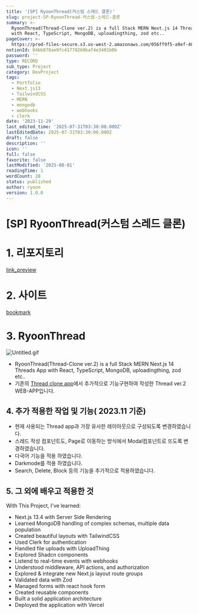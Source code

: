 ```yaml
---
title: '[SP] RyoonThread(커스텀 스레드 클론)'
slug: project-SP-RyoonThread-커스텀-스레드-클론
summary: >-
  RyoonThread(Thread-Clone ver.2) is a full Stack MERN Next.js 14 Threads App
  with React, TypeScript, MongoDB, uploadingthing, zod etc..
pageCover: >-
  https://prod-files-secure.s3.us-west-2.amazonaws.com/056ff9f5-a9ef-486f-8acb-9eef51d06a2d/7e4e71ef-7bd8-40c1-9c30-c0d09f2560ec/%E1%84%89%E1%85%B3%E1%84%8F%E1%85%B3%E1%84%85%E1%85%B5%E1%86%AB%E1%84%89%E1%85%A3%E1%86%BA_2023-12-04_%E1%84%8B%E1%85%A9%E1%84%92%E1%85%AE_1.28.26.png?X-Amz-Algorithm=AWS4-HMAC-SHA256&X-Amz-Content-Sha256=UNSIGNED-PAYLOAD&X-Amz-Credential=ASIAZI2LB4666AURSNKZ%2F20250801%2Fus-west-2%2Fs3%2Faws4_request&X-Amz-Date=20250801T073147Z&X-Amz-Expires=3600&X-Amz-Security-Token=IQoJb3JpZ2luX2VjEL%2F%2F%2F%2F%2F%2F%2F%2F%2F%2F%2FwEaCXVzLXdlc3QtMiJHMEUCIDS3lMLgCRMfjgGtojH6dyVTXFEdnErxlTwW7FlSpkjnAiEAyOMaFzSdlovtsY4eoMi%2FzWyuK8x3Ujx8%2BDfOn5kA5eoqiAQI6P%2F%2F%2F%2F%2F%2F%2F%2F%2F%2FARAAGgw2Mzc0MjMxODM4MDUiDKcJSlTgbwPllxssmCrcA5ucreSIcgVyrR91muPdgFQpLexvr5rNqq8oLyIXgo%2BUIjIBti4IFPWzs%2BYAfVlT0Xrvnj7uzPrV03XVCFdAZxPF9xKEOF4Vvxzybp7676yZJvc4pC7asguGoRzk34vIxvyXlD6wcjhqn726HIoXsGOzS8i5I1HPI8Hv62MF739dqPHK0SxRt9O8VkgrPLGYAhNLEi7%2FHJEV6Ocfa3DYcwyBslZUKiXVwAWYNjL5%2BhQhtItoUoeW4NJP5d5gWpc03fEgUtJp7g7ItRGiKOmKsJ2PFOXNBtCjIGwCrItUTdulmQ%2FSgKo%2BtSe9vHgBd%2FcyykxoxTdZMydrI9b83U0MqBssrg0khnkyN0qGtC2RF7rN415HJQQCH%2BQQxzgglEIuuSF6dXRH0HW0TQ9Uzg1l6nZn6%2B45AkOPFTTaTgdZFfuj1427F8q0Opt%2BXyMrg5cEh0ZvqTmWhkL7l0n2ITbiH%2By5rI8D6BMxccoSGcCICiF574L5Nd5dNXRMuDlaTkWMli1iROvMlnBQ1Tw0ZhW35TJo0At1%2FGk22b4SLIOU%2BRe6IPcrozKINMojr%2FSMMk9RujTvrys2R3FI%2BIcat9VCmyiMbL4H5SgtMqYPyzLjzJvL7rVVWkZJ2%2FgvgsD6MOfQscQGOqUB8hRc%2FT7usJI%2FH5DethZHU8yYD7LESvKKKVwOmMS6967%2BpaskiW5pi38%2B44s8jOmJetMyhOuvZFLHtq%2FpxaBCEW9CJ6V1YX3p2O6q3gCQhTckOGCh72P2w8XfGpB1gwzDfVJ7VoKunNQeXfvblQfbG1wxA4U2jxajG8bX74PEShbrSrrvBBbsSJxCMqsTQpEFNIxdrlr9eNOG5P8bW61iVuK4bfvA&X-Amz-Signature=a49585469dc7e3706e5a3b98d698432c0e38ee25d73bb06010de8be52bf48218&X-Amz-SignedHeaders=host&x-amz-checksum-mode=ENABLED&x-id=GetObject
notionId: 04bb878ae9fc41778260baf4e3401b0b
password: ''
type: RECORD
sub_type: Project
category: DevProject
tags:
  - Portfolio
  - Next.js13
  - TailwindCSS
  - MERN
  - mongodb
  - webhooks
  - clerk
date: '2023-11-29'
last_edited_time: '2025-07-31T03:30:00.000Z'
lastEditedDate: 2025-07-31T03:30:00.000Z
draft: false
description: ''
icon: ''
full: false
favorite: false
lastModified: '2025-08-01'
readingTime: 1
wordCount: 28
status: published
author: ryoon
version: 1.0.0
---
```

# [SP] RyoonThread(커스텀 스레드 클론)


# 1. 리포지토리


[link_preview](https://github.com/ryoon-with-wisdomtrees/RyoonThread)


# 2. 사이트


[bookmark](https://thread-inspired-clone-with-ryoon.vercel.app/sign-in)


# 3. RyoonThread


![Untitled.gif](https://prod-files-secure.s3.us-west-2.amazonaws.com/056ff9f5-a9ef-486f-8acb-9eef51d06a2d/0baf21a5-4108-40f7-8e9e-f7bd138336b2/Untitled.gif?X-Amz-Algorithm=AWS4-HMAC-SHA256&X-Amz-Content-Sha256=UNSIGNED-PAYLOAD&X-Amz-Credential=ASIAZI2LB4665Y5BN2E5%2F20250801%2Fus-west-2%2Fs3%2Faws4_request&X-Amz-Date=20250801T073246Z&X-Amz-Expires=3600&X-Amz-Security-Token=IQoJb3JpZ2luX2VjEL%2F%2F%2F%2F%2F%2F%2F%2F%2F%2F%2FwEaCXVzLXdlc3QtMiJIMEYCIQDLf6K%2BXff4Pt%2Bj536e%2Ft6V2yiHLgBVU1aTffwjPhFmhgIhAIkqoGNZjkj3vuq316xJz%2BXICY1nxLxXLRqj6IiWXVkIKogECOj%2F%2F%2F%2F%2F%2F%2F%2F%2F%2FwEQABoMNjM3NDIzMTgzODA1Igym12EzfMG%2BLXOM14Mq3AOZqPvUfV1slppoU%2FiZIpiBMVviyvv3bNN36ehff20gx%2F5k3%2FzPTjSv5m5kJ4z2JLljCyZ6Qyc7Y5tA5iszvWDUVV2dDdlSGrXdOrocDHox8hEdc%2FDOp4SDMdy1LKRfHqyYflCrnBm%2BYRfvjhjVThyP3LEK41n4ClQYql2Aq1AZ91RXGV556X9KBMnOuepcW8rAoQ3dFl%2Bw1zLGLZ9HizLwTxUHjyMyLaONj%2Bcmvz%2FicWh71AJhdhugq3inNwDhln6fN8dINNOdr8mI4XyZopOm%2Bq%2FON5%2B9zTRSTDr7JnR3GB%2F42vFo1VADUJcVQQRT0ykwqRYqoDIgeFT7zk2d4gEImgWYMjvRm4jpumKHymi0KF6JlgB9ImOT1YvMNHakBV2njaemDLySskVu9G%2FocIehkd0FFmApqTOt4Dbe3qX2MnVq%2BI7SI6cBIuuQNBaW7c2q8jGoMCPz1O3%2FrJCgRLg41TZ1066UMpwbOMOkvay4w7RkzTSWQ85D723xjKrDq3PtTqw6P%2F9F7qwgPEi%2ByVrhgfaHFFRRpNB5jOT95GzDAabbc4DZsGdAevlXUPjVmEX%2BmI10ReJV6s1SVNF5a1Ggvsv%2BylFQtAbEJhW1YNamdg%2BGfD2F5%2FxX5r5h0zDa0bHEBjqkAebI2WPAbd7QAX5kuAtcVIObDAaMUYMwSW800aYrZclJdFsSZreEj5oZma3m8cXJyJn%2BmgJsgW5f0HykStZwOQiHJvyqDHh6PMwnBMKSrYRAn8jF2GtOK9ETaliwnDtiisoz%2BG%2FD8BGZZ6DKWnEss2zwwbLgN%2F9h2bnZCgOOWqM3TGByEPGDjQk3iGy76nP1wmk%2BA6szmP4A4szXuCWu4DA7%2Fygw&X-Amz-Signature=2896953b84a3c52f901f651b04e3c363cf41091e7edea9c639b26b4ce8d8f6c4&X-Amz-SignedHeaders=host&x-amz-checksum-mode=ENABLED&x-id=GetObject)

- RyoonThread(Thread-Clone ver.2) is a full Stack MERN Next.js 14 Threads App with React, TypeScript, MongoDB, uploadingthing, zod etc..
- 기존의 [Thread clone app](https://threads-ryoon.vercel.app/)에서 추가적으로 기능구현하여 작성한 Thread ver.2 WEB-APP입니다.

## 4. 추가 적용한 작업 및 기능( 2023.11 기준)

- 현재 사용되는 Thread app과 가장 유사한 레이아웃으로 구성되도록 변경하였습니다.
- 스레드 작성 컴포넌트도, Page로 이동하는 방식에서 Modal컴포넌트로 뜨도록 변경하였습니다.
- 다국어 기능을 적용 하였습니다.
- Darkmode를 적용 하였습니다.
- Search, Delete, Block 등의 기능을 추가적으로 적용하였습니다.

## 5. 그 외에 배우고 적용한 것


With This Project, I've learned:

- Next.js 13.4 with Server Side Rendering
- Learned MongoDB handling of complex schemas, multiple data population
- Created beautiful layouts with TailwindCSS
- Used Clerk for authentication
- Handled file uploads with UploadThing
- Explored Shadcn components
- Listend to real-time events with webhooks
- Understood middleware, API actions, and authorization
- Explored & integrate new Next.js layout route groups
- Validated data with Zod
- Managed forms with react hook form
- Created reusable components
- Built a solid application architecture
- Deployed the application with Vercel
